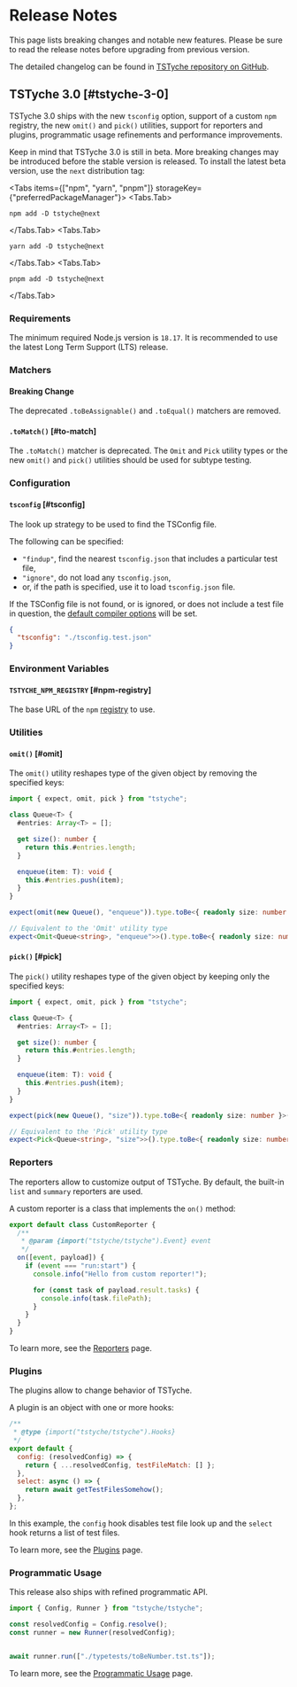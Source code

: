 
# Release Notes

This page lists breaking changes and notable new features. Please be sure to read the release notes before upgrading from previous version.

<Note>

The detailed changelog can be found in [TSTyche repository on GitHub](https://github.com/tstyche/tstyche/blob/main/RELEASES.md).

</Note>

## TSTyche 3.0  [#tstyche-3-0]

TSTyche 3.0 ships with the new `tsconfig` option, support of a custom `npm` registry, the new `omit()` and `pick()` utilities, support for reporters and plugins, programmatic usage refinements and performance improvements.

<Warning>

Keep in mind that TSTyche 3.0 is still in beta. More breaking changes may be introduced before the stable version is released. To install the latest beta version, use the `next` distribution tag:

<Tabs items={["npm", "yarn", "pnpm"]} storageKey={"preferredPackageManager"}>
<Tabs.Tab>

```shell
npm add -D tstyche@next
```

</Tabs.Tab>
<Tabs.Tab>

```shell
yarn add -D tstyche@next
```

</Tabs.Tab>
<Tabs.Tab>

```shell
pnpm add -D tstyche@next
```

</Tabs.Tab>
</Tabs>

</Warning>

### Requirements

The minimum required Node.js version is `18.17`. It is recommended to use the latest Long Term Support (LTS) release.

### Matchers

#### Breaking Change

The deprecated `.toBeAssignable()` and `.toEqual()` matchers are removed.

#### `.toMatch()` [#to-match]

The `.toMatch()` matcher is deprecated. The `Omit` and `Pick` utility types or the new `omit()` and `pick()` utilities should be used for subtype testing.

### Configuration

#### `tsconfig` [#tsconfig]

The look up strategy to be used to find the TSConfig file.

The following can be specified:

- `"findup"`, find the nearest `tsconfig.json` that includes a particular test file,
- `"ignore"`, do not load any `tsconfig.json`,
- or, if the path is specified, use it to load `tsconfig.json` file.

If the TSConfig file is not found, or is ignored, or does not include a test file in question, the [default compiler options](../guide/javascript-project.mdx#default-compiler-options) will be set.

```json
{
  "tsconfig": "./tsconfig.test.json"
}
```

### Environment Variables

#### `TSTYCHE_NPM_REGISTRY` [#npm-registry]

The base URL of the `npm` [registry](https://docs.npmjs.com/cli/using-npm/registry) to use.

### Utilities

#### `omit()` [#omit]

The `omit()` utility reshapes type of the given object by removing the specified keys:

```ts
import { expect, omit, pick } from "tstyche";

class Queue<T> {
  #entries: Array<T> = [];

  get size(): number {
    return this.#entries.length;
  }

  enqueue(item: T): void {
    this.#entries.push(item);
  }
}

expect(omit(new Queue(), "enqueue")).type.toBe<{ readonly size: number }>();

// Equivalent to the 'Omit' utility type
expect<Omit<Queue<string>, "enqueue">>().type.toBe<{ readonly size: number }>();
```

#### `pick()` [#pick]

The `pick()` utility reshapes type of the given object by keeping only the specified keys:

```ts
import { expect, omit, pick } from "tstyche";

class Queue<T> {
  #entries: Array<T> = [];

  get size(): number {
    return this.#entries.length;
  }

  enqueue(item: T): void {
    this.#entries.push(item);
  }
}

expect(pick(new Queue(), "size")).type.toBe<{ readonly size: number }>();

// Equivalent to the 'Pick' utility type
expect<Pick<Queue<string>, "size">>().type.toBe<{ readonly size: number }>();
```

### Reporters

The reporters allow to customize output of TSTyche. By default, the built-in `list` and `summary` reporters are used.

A custom reporter is a class that implements the `on()` method:

```js
export default class CustomReporter {
  /**
   * @param {import("tstyche/tstyche").Event} event
   */
  on([event, payload]) {
    if (event === "run:start") {
      console.info("Hello from custom reporter!");

      for (const task of payload.result.tasks) {
        console.info(task.filePath);
      }
    }
  }
}
```

To learn more, see the [Reporters](../guide/reporters.mdx) page.

### Plugins

The plugins allow to change behavior of TSTyche.

A plugin is an object with one or more hooks:

```js
/**
 * @type {import("tstyche/tstyche").Hooks}
 */
export default {
  config: (resolvedConfig) => {
    return { ...resolvedConfig, testFileMatch: [] };
  },
  select: async () => {
    return await getTestFilesSomehow();
  },
};
```

In this example, the `config` hook disables test file look up and the `select` hook returns a list of test files.

To learn more, see the [Plugins](../guide/plugins.mdx) page.

### Programmatic Usage

This release also ships with refined programmatic API.

```js
import { Config, Runner } from "tstyche/tstyche";

const resolvedConfig = Config.resolve();
const runner = new Runner(resolvedConfig);


await runner.run(["./typetests/toBeNumber.tst.ts"]);
```

To learn more, see the [Programmatic Usage](../guide/programmatic-usage.mdx) page.
